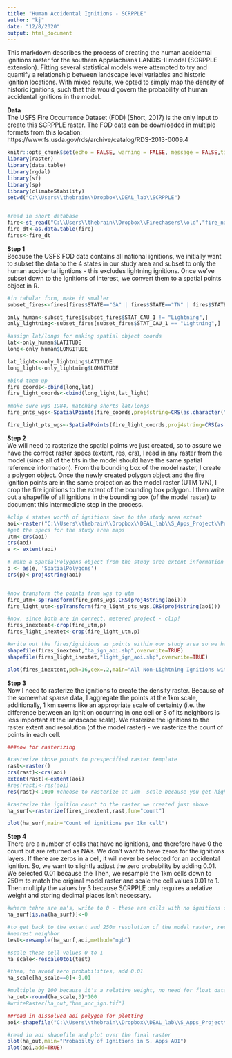 ---
title: "Human Accidental Ignitions - SCRPPLE"
author: "kj"
date: "12/8/2020"
output: html_document
---
This markdown describes the process of creating the human accidental ignitions raster for the southern Appalachians LANDIS-II model (SCRPPLE extension). Fitting several statistical models were attempted to try and quantify a relationship between landscape level variables and historic ignition locations. With mixed results, we opted to simply map the density of historic ignitions, such that this would govern the probability of human accidental ignitions in the model. 

**Data**  
The USFS Fire Occurrence Dataset (FOD) (Short, 2017) is the only input to create this SCRPPLE raster. The FOD data can be downloaded in multiple formats from this location: https://www.fs.usda.gov/rds/archive/catalog/RDS-2013-0009.4


```{r setup, include=FALSE, warning=FALSE}
knitr::opts_chunk$set(echo = FALSE, warning = FALSE, message = FALSE,tidy=TRUE)
library(raster)
library(data.table)
library(rgdal)
library(sf)
library(sp)
library(climateStability)
setwd("C:\\Users\\thebrain\\Dropbox\\DEAL_lab\\SCRPPLE")


#read in short database
fire<-st_read("C:\\Users\\thebrain\\Dropbox\\Firechasers\\old","fire_nalcc")
fire_dt<-as.data.table(fire)
fires<-fire_dt
```
**Step 1**  
Because the USFS FOD data contains all national ignitions, we initially want to subset the data to the 4 states in our study area and subset to only the human accidental igntions - this excludes lightning ignitions. Once we've subset down to the ignitions of interest, we convert them to a spatial points object in R. 
```{r}
#in tabular form, make it smaller
subset_fires<-fires[fires$STATE=="GA" | fires$STATE=="TN" | fires$STATE=="SC" | fires$STATE=="NC",]

only_human<-subset_fires[subset_fires$STAT_CAU_1 != "Lightning",]
only_lightning<-subset_fires[subset_fires$STAT_CAU_1 == "Lightning",]

#assign lat/longs for making spatial object coords
lat<-only_human$LATITUDE
long<-only_human$LONGITUDE

lat_light<-only_lightning$LATITUDE
long_light<-only_lightning$LONGITUDE

#bind them up
fire_coords<-cbind(long,lat)
fire_light_coords<-cbind(long_light,lat_light)

#make sure wgs 1984, matching shorts lat/longs
fire_pnts_wgs<-SpatialPoints(fire_coords,proj4string=CRS(as.character("+proj=longlat +datum=WGS84 +no_defs +ellps=WGS84 +towgs84=0,0,0")))

fire_light_pts_wgs<-SpatialPoints(fire_light_coords,proj4string=CRS(as.character("+proj=longlat +datum=WGS84 +no_defs +ellps=WGS84 +towgs84=0,0,0")))

```

**Step 2**  
We will need to rasterize the spatial points we just created, so to assure we have the correct raster specs (extent, res, crs), I read in any raster from the model (since all of the tifs in the model should have the same spatial reference information). From the bounding box of the model raster, I create a polygon object. Once the newly created polygon object and the fire ignition points are in the same projection as the model raster (UTM 17N), I crop the fire ignitions to the extent of the bounding box polygon. I then write out a shapefile of all ignitions in the bounding box (of the model raster) to document this intermediate step in the process. 
```{r}

#clip 4 states worth of ignitions down to the study area extent
aoi<-raster("C:\\Users\\thebrain\\Dropbox\\DEAL_lab\\S_Apps_Project\\Project-Southern-Appalachians-2018\\Models\\LANDIS_Sapps_Active_v1_3\\11_Ecoregions.tif")
#get the specs for the study area maps
utm<-crs(aoi)
crs(aoi)
e <- extent(aoi)

# make a SpatialPolygons object from the study area extent information
p <- as(e, 'SpatialPolygons') 
crs(p)<-proj4string(aoi)


#now transform the points from wgs to utm
fire_utm<-spTransform(fire_pnts_wgs,CRS(proj4string(aoi)))
fire_light_utm<-spTransform(fire_light_pts_wgs,CRS(proj4string(aoi)))

#now, since both are in correct, metered project - clip!
fires_inextent<-crop(fire_utm,p)
fires_light_inextet<-crop(fire_light_utm,p)

#write out the fires/ignitions as points within our study area so we have it for later
shapefile(fires_inextent,"ha_ign_aoi.shp",overwrite=TRUE)
shapefile(fires_light_inextet,"light_ign_aoi.shp",overwrite=TRUE)

plot(fires_inextent,pch=16,cex=.2,main="All Non-Lightning Ignitions within Model Raster Bounding Box")
```


**Step 3**  
Now I need to rasterize the ignitions to create the density raster. Because of the somewhat sparse data, I aggregate the points at the 1km scale, additionally, 1 km seems like an appropriate scale of certainty (i.e. the difference between an ignition occurring in one cell or 8 of its neighbors is less important at the landscape scale). We rasterize the ignitions to the raster extent and resolution (of the model raster) - we rasterize the count of points in each cell.

```{r}

###now for rasterizing

#rasterize those points to prespecified raster template
rast<-raster()
crs(rast)<-crs(aoi)
extent(rast)<-extent(aoi)
#res(rast)<-res(aoi)
res(rast)<-1000 #choose to rasterize at 1km  scale because you get higher ignitions counts than at 250m scale 

#rasterize the ignition count to the raster we created just above
ha_surf<-rasterize(fires_inextent,rast,fun="count")

plot(ha_surf,main="Count of ignitions per 1km cell")

```


**Step 4**  
There are a number of cells that have no ignitions, and therefore have 0 the count but are returned as NA's. We don't want to have zeros for the ignitions layers. If there are zeros in a cell, it will never be selected for an accidental ignition. So, we want to slightly adjust the zero probability by adding 0.01. We selected 0.01 because the  Then, we resample the 1km cells down to 250m to match the original model raster and scale the cell values 0.01 to 1. Then multiply the values by 3 because SCRPPLE only requires a relative weight and storing decimal places isn't necessary. 

```{r}
#where tehre are na's, write to 0 - these are cells with no ignitions counted
ha_surf[is.na(ha_surf)]<-0

#to get back to the extent and 250m resolution of the model raster, resample using
#nearest neighbor
test<-resample(ha_surf,aoi,method="ngb")

#scale these cell values 0 to 1
ha_scale<-rescale0to1(test)

#then, to avoid zero probabilities, add 0.01
ha_scale[ha_scale==0]<-0.01

#multiple by 100 because it's a relative weight, no need for float data storage
ha_out<-round(ha_scale,3)*100 
#writeRaster(ha_out,"hum_acc_ign.tif")

```


```{r}

##read in dissolved aoi polygon for plotting
aoi<-shapefile("C:\\Users\\thebrain\\Dropbox\\DEAL_lab\\S_Apps_Project\\diss_aoi\\buffered3.shp")

#read in aoi shapefile and plot over the final raster
plot(ha_out,main="Probabilty of Ignitions in S. Apps AOI")
plot(aoi,add=TRUE)


```



